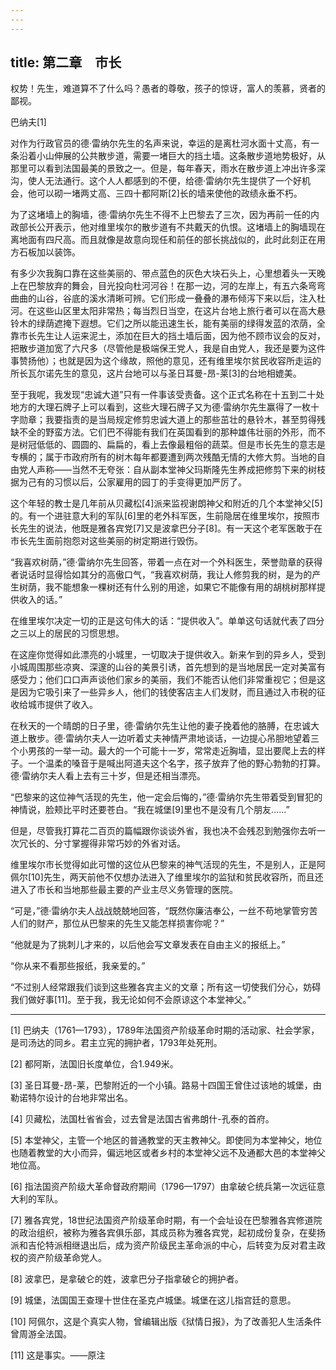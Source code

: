 ```yaml
---
---
---
```

title: 第二章　市长
---

权势！先生，难道算不了什么吗？愚者的尊敬，孩子的惊讶，富人的羡慕，贤者的鄙视。

巴纳夫[1]





对作为行政官员的德·雷纳尔先生的名声来说，幸运的是离杜河水面十丈高，有一条沿着小山伸展的公共散步道，需要一堵巨大的挡土墙。这条散步道地势极好，从那里可以看到法国最美的景致之一。但是，每年春天，雨水在散步道上冲出许多深沟，使人无法通行。这个人人都感到的不便，给德·雷纳尔先生提供了一个好机会，他可以砌一堵两丈高、三四十都阿斯[2]长的墙来使他的政绩永垂不朽。

为了这堵墙上的胸墙，德·雷纳尔先生不得不上巴黎去了三次，因为再前一任的内政部长公开表示，他对维里埃尔的散步道有不共戴天的仇恨。这堵墙上的胸墙现在离地面有四尺高。而且就像是故意向现任和前任的部长挑战似的，此时此刻正在用方石板加以装饰。

有多少次我胸口靠在这些美丽的、带点蓝色的灰色大块石头上，心里想着头一天晚上在巴黎放弃的舞会，目光投向杜河河谷！在那一边，河的左岸上，有五六条弯弯曲曲的山谷，谷底的溪水清晰可辨。它们形成一叠叠的瀑布倾泻下来以后，注入杜河。在这些山区里太阳非常热；每当烈日当空，在这片台地上旅行者可以在高大悬铃木的绿荫遮掩下遐想。它们之所以能迅速生长，能有美丽的绿得发蓝的浓荫，全靠市长先生让人运来泥土，添加在巨大的挡土墙后面，因为他不顾市议会的反对，把散步道加宽了六尺多（尽管他是极端保王党人，我是自由党人，我还是要为这件事赞扬他）；也就是因为这个缘故，照他的意见，还有维里埃尔贫民收容所走运的所长瓦尔诺先生的意见，这片台地可以与圣日耳曼-昂-莱[3]的台地相媲美。

至于我呢，我发现“忠诚大道”只有一件事该受责备。这个正式名称在十五到二十处地方的大理石牌子上可以看到，这些大理石牌子又为德·雷纳尔先生赢得了一枚十字勋章；我要指责的是当局规定修剪忠诚大道上的那些茁壮的悬铃木，甚至剪得残缺不全的野蛮方法。它们巴不得能有我们在英国看到的那种雄伟壮丽的外形，而不是树冠低低的、圆圆的、扁扁的，看上去像最粗俗的蔬菜。但是市长先生的意志是专横的；属于市政府所有的树木每年都要遭到两次残酷无情的大修大剪。当地的自由党人声称——当然不无夸张：自从副本堂神父玛斯隆先生养成把修剪下来的树枝据为己有的习惯以后，公家雇用的园丁的手变得更加严厉了。

这个年轻的教士是几年前从贝藏松[4]派来监视谢朗神父和附近的几个本堂神父[5]的。有一个进驻意大利的军队[6]里的老外科军医，生前隐居在维里埃尔，按照市长先生的说法，他既是雅各宾党[7]又是波拿巴分子[8]。有一天这个老军医敢于在市长先生面前抱怨对这些美丽的树定期进行毁伤。

“我喜欢树荫，”德·雷纳尔先生回答，带着一点在对一个外科医生，荣誉勋章的获得者说话时显得恰如其分的高傲口气，“我喜欢树荫，我让人修剪我的树，是为的产生树荫，我不能想象一棵树还有什么别的用途，如果它不能像有用的胡桃树那样提供收入的话。”

在维里埃尔决定一切的正是这句伟大的话：“提供收入”。单单这句话就代表了四分之三以上的居民的习惯思想。

在这座你觉得如此漂亮的小城里，一切取决于提供收入。新来乍到的异乡人，受到小城周围那些凉爽、深邃的山谷的美景引诱，首先想到的是当地居民一定对美富有感受力；他们口口声声谈他们家乡的美丽，我们不能否认他们非常重视它；但是这是因为它吸引来了一些异乡人，他们的钱使客店主人们发财，而且通过入市税的征收给城市提供了收入。

在秋天的一个晴朗的日子里，德·雷纳尔先生让他的妻子挽着他的胳膊，在忠诚大道上散步。德·雷纳尔夫人一边听着丈夫神情严肃地谈话，一边提心吊胆地望着三个小男孩的一举一动。最大的一个可能十一岁，常常走近胸墙，显出要爬上去的样子。一个温柔的嗓音于是喊出阿道夫这个名字，孩子放弃了他的野心勃勃的打算。德·雷纳尔夫人看上去有三十岁，但是还相当漂亮。

“巴黎来的这位神气活现的先生，他一定会后悔的，”德·雷纳尔先生带着受到冒犯的神情说，脸颊比平时还要苍白。“我在城堡[9]里也不是没有几个朋友……”

但是，尽管我打算花二百页的篇幅跟你谈谈外省，我也决不会残忍到勉强你去听一次冗长的、分寸掌握得非常巧妙的外省对话。

维里埃尔市长觉得如此可憎的这位从巴黎来的神气活现的先生，不是别人，正是阿佩尔[10]先生，两天前他不仅想办法进入了维里埃尔的监狱和贫民收容所，而且还进入了市长和当地那些最主要的产业主尽义务管理的医院。

“可是，”德·雷纳尔夫人战战兢兢地回答，“既然你廉洁奉公，一丝不苟地掌管穷苦人们的财产，那位从巴黎来的先生又能怎样损害你呢？”

“他就是为了挑刺儿才来的，以后他会写文章发表在自由主义的报纸上。”

“你从来不看那些报纸，我亲爱的。”

“不过别人经常跟我们谈到这些雅各宾主义的文章；所有这一切使我们分心，妨碍我们做好事[11]。至于我，我无论如何不会原谅这个本堂神父。”



* * *



[1] 巴纳夫（1761—1793），1789年法国资产阶级革命时期的活动家、社会学家，是司汤达的同乡。君主立宪的拥护者，1793年处死刑。

[2] 都阿斯，法国旧长度单位，合1.949米。

[3] 圣日耳曼-昂-莱，巴黎附近的一个小镇。路易十四国王曾住过该地的城堡，由勒诺特尔设计的台地非常出名。

[4] 贝藏松，法国杜省省会，过去曾是法国古省弗朗什-孔泰的首府。

[5] 本堂神父，主管一个地区的普通教堂的天主教神父。即使同为本堂神父，地位也随着教堂的大小而异，偏远地区或者乡村的本堂神父远不及通都大邑的本堂神父地位高。

[6] 指法国资产阶级大革命督政府期间（1796—1797）由拿破仑统兵第一次远征意大利的军队。

[7] 雅各宾党，18世纪法国资产阶级革命时期，有一个会址设在巴黎雅各宾修道院的政治组织，被称为雅各宾俱乐部，其成员称为雅各宾党，起初成份复杂，在斐扬派和吉伦特派相继退出后，成为资产阶级民主革命派的中心，后转变为反对君主政权的资产阶级革命党人。

[8] 波拿巴，是拿破仑的姓，波拿巴分子指拿破仑的拥护者。

[9] 城堡，法国国王查理十世住在圣克卢城堡。城堡在这儿指宫廷的意思。

[10] 阿佩尔，这是个真实人物，曾编辑出版《狱情日报》，为了改善犯人生活条件曾周游全法国。

[11] 这是事实。——原注